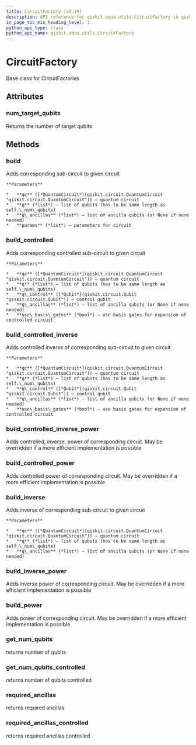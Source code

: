 ```yaml
---
title: CircuitFactory (v0.19)
description: API reference for qiskit.aqua.utils.CircuitFactory in qiskit v0.19
in_page_toc_min_heading_level: 1
python_api_type: class
python_api_name: qiskit.aqua.utils.CircuitFactory
---
```


# CircuitFactory

<Class id="qiskit.aqua.utils.CircuitFactory" isDedicatedPage={true} github="https://github.com/qiskit-community/qiskit-aqua/tree/stable/0.7/qiskit/aqua/utils/circuit_factory.py" signature="CircuitFactory(num_target_qubits)" modifiers="class">
  Base class for CircuitFactories

  ## Attributes

  <span id="circuitfactory-num-target-qubits" />

  ### num\_target\_qubits

  <Attribute id="qiskit.aqua.utils.CircuitFactory.num_target_qubits">
    Returns the number of target qubits
  </Attribute>

  ## Methods

  <span id="circuitfactory-build" />

  ### build

  <Function id="qiskit.aqua.utils.CircuitFactory.build" signature="CircuitFactory.build(qc, q, q_ancillas=None, params=None)" modifiers="abstract">
    Adds corresponding sub-circuit to given circuit

    **Parameters**

    *   **qc** ([*QuantumCircuit*](qiskit.circuit.QuantumCircuit "qiskit.circuit.QuantumCircuit")) – quantum circuit
    *   **q** (*list*) – list of qubits (has to be same length as self.\_num\_qubits)
    *   **q\_ancillas** (*list*) – list of ancilla qubits (or None if none needed)
    *   **params** (*list*) – parameters for circuit
  </Function>

  <span id="circuitfactory-build-controlled" />

  ### build\_controlled

  <Function id="qiskit.aqua.utils.CircuitFactory.build_controlled" signature="CircuitFactory.build_controlled(qc, q, q_control, q_ancillas=None, use_basis_gates=True)">
    Adds corresponding controlled sub-circuit to given circuit

    **Parameters**

    *   **qc** ([*QuantumCircuit*](qiskit.circuit.QuantumCircuit "qiskit.circuit.QuantumCircuit")) – quantum circuit
    *   **q** (*list*) – list of qubits (has to be same length as self.\_num\_qubits)
    *   **q\_control** ([*Qubit*](qiskit.circuit.Qubit "qiskit.circuit.Qubit")) – control qubit
    *   **q\_ancillas** (*list*) – list of ancilla qubits (or None if none needed)
    *   **use\_basis\_gates** (*bool*) – use basis gates for expansion of controlled circuit
  </Function>

  <span id="circuitfactory-build-controlled-inverse" />

  ### build\_controlled\_inverse

  <Function id="qiskit.aqua.utils.CircuitFactory.build_controlled_inverse" signature="CircuitFactory.build_controlled_inverse(qc, q, q_control, q_ancillas=None, use_basis_gates=True)">
    Adds controlled inverse of corresponding sub-circuit to given circuit

    **Parameters**

    *   **qc** ([*QuantumCircuit*](qiskit.circuit.QuantumCircuit "qiskit.circuit.QuantumCircuit")) – quantum circuit
    *   **q** (*list*) – list of qubits (has to be same length as self.\_num\_qubits)
    *   **q\_control** ([*Qubit*](qiskit.circuit.Qubit "qiskit.circuit.Qubit")) – control qubit
    *   **q\_ancillas** (*list*) – list of ancilla qubits (or None if none needed)
    *   **use\_basis\_gates** (*bool*) – use basis gates for expansion of controlled circuit
  </Function>

  <span id="circuitfactory-build-controlled-inverse-power" />

  ### build\_controlled\_inverse\_power

  <Function id="qiskit.aqua.utils.CircuitFactory.build_controlled_inverse_power" signature="CircuitFactory.build_controlled_inverse_power(qc, q, q_control, power, q_ancillas=None, use_basis_gates=True)">
    Adds controlled, inverse, power of corresponding circuit. May be overridden if a more efficient implementation is possible
  </Function>

  <span id="circuitfactory-build-controlled-power" />

  ### build\_controlled\_power

  <Function id="qiskit.aqua.utils.CircuitFactory.build_controlled_power" signature="CircuitFactory.build_controlled_power(qc, q, q_control, power, q_ancillas=None, use_basis_gates=True)">
    Adds controlled power of corresponding circuit. May be overridden if a more efficient implementation is possible
  </Function>

  <span id="circuitfactory-build-inverse" />

  ### build\_inverse

  <Function id="qiskit.aqua.utils.CircuitFactory.build_inverse" signature="CircuitFactory.build_inverse(qc, q, q_ancillas=None)">
    Adds inverse of corresponding sub-circuit to given circuit

    **Parameters**

    *   **qc** ([*QuantumCircuit*](qiskit.circuit.QuantumCircuit "qiskit.circuit.QuantumCircuit")) – quantum circuit
    *   **q** (*list*) – list of qubits (has to be same length as self.\_num\_qubits)
    *   **q\_ancillas** (*list*) – list of ancilla qubits (or None if none needed)
  </Function>

  <span id="circuitfactory-build-inverse-power" />

  ### build\_inverse\_power

  <Function id="qiskit.aqua.utils.CircuitFactory.build_inverse_power" signature="CircuitFactory.build_inverse_power(qc, q, power, q_ancillas=None)">
    Adds inverse power of corresponding circuit. May be overridden if a more efficient implementation is possible
  </Function>

  <span id="circuitfactory-build-power" />

  ### build\_power

  <Function id="qiskit.aqua.utils.CircuitFactory.build_power" signature="CircuitFactory.build_power(qc, q, power, q_ancillas=None)">
    Adds power of corresponding circuit. May be overridden if a more efficient implementation is possible
  </Function>

  <span id="circuitfactory-get-num-qubits" />

  ### get\_num\_qubits

  <Function id="qiskit.aqua.utils.CircuitFactory.get_num_qubits" signature="CircuitFactory.get_num_qubits()">
    returns number of qubits
  </Function>

  <span id="circuitfactory-get-num-qubits-controlled" />

  ### get\_num\_qubits\_controlled

  <Function id="qiskit.aqua.utils.CircuitFactory.get_num_qubits_controlled" signature="CircuitFactory.get_num_qubits_controlled()">
    returns number of qubits controlled
  </Function>

  <span id="circuitfactory-required-ancillas" />

  ### required\_ancillas

  <Function id="qiskit.aqua.utils.CircuitFactory.required_ancillas" signature="CircuitFactory.required_ancillas()">
    returns required ancillas
  </Function>

  <span id="circuitfactory-required-ancillas-controlled" />

  ### required\_ancillas\_controlled

  <Function id="qiskit.aqua.utils.CircuitFactory.required_ancillas_controlled" signature="CircuitFactory.required_ancillas_controlled()">
    returns required ancillas controlled
  </Function>
</Class>

